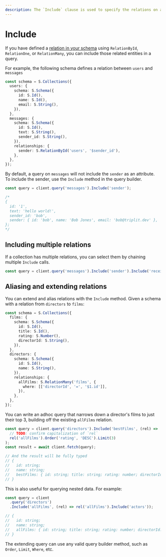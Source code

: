 ```yaml
---
description: The `Include` clause is used to specify the relations on an entity that should be included in a query.
---
```


# Include

If you have defined a [relation in your schema](/schemas/relations) using `RelationById`, `RelationOne`, or `RelationMany`, you can include those related entities in a query.

For example, the following schema defines a relation between `users` and `messages`

```typescript
const schema = S.Collections({
  users: {
    schema: S.Schema({
      id: S.Id(),
      name: S.Id(),
      email: S.String(),
    }),
  },
  messages: {
    schema: S.Schema({
      id: S.Id(),
      text: S.String(),
      sender_id: S.String(),
    }),
    relationships: {
      sender: S.RelationById('users', '$sender_id'),
    },
  },
});
```

By default, a query on `messages` will not include the `sender` as an attribute. To include the sender, use the `Include` method in the query builder.

```typescript
const query = client.query('messages').Include('sender');

/*
{
  id: '1',
  text: 'hello world!',
  sender_id: 'bob',
  sender: { id: 'bob', name: 'Bob Jones', email: 'bob@triplit.dev' },
};
*/
```

## Including multiple relations

If a collection has multiple relations, you can select them by chaining multiple `Include` calls.

```typescript
const query = client.query('messages').Include('sender').Include('receiver');
```

## Aliasing and extending relations

You can extend and alias relations with the `Include` method. Given a schema with a relation from `directors` to `films`:

```typescript
const schema = S.Collections({
  films: {
    schema: S.Schema({
      id: S.Id(),
      title: S.Id(),
      rating: S.Number(),
      directorId: S.String(),
    }),
  },
  directors: {
    schema: S.Schema({
      id: S.Id(),
      name: S.String(),
    }),
    relationships: {
      allFilms: S.RelationMany('films', {
        where: [['directorId', '=', '$1.id']],
      }),
    },
  },
});
```

You can write an adhoc query that narrows down a director's films to just their top 3, building off the existing `allFilms` relation.

```typescript
const query = client.query('directors').Include('bestFilms', (rel) =>
  // TODO: confirm capitalization of `rel`
  rel('allFilms').Order('rating', 'DESC').Limit(3)
);
const result = await client.fetch(query);

// And the result will be fully typed
// {
//   id: string;
//   name: string;
//   bestFilms: { id: string; title: string; rating: number; directorId: string }[];
// }
```

This is also useful for querying nested data. For example:

```typescript
const query = client
  .query('directors')
  .Include('allFilms', (rel) => rel('allFilms').Include('actors'));

// {
//   id: string;
//   name: string;
//   allFilms: { id: string; title: string; rating: number; directorId: string, actors: { ... }[] }[];
// }
```

The extending query can use any valid query builder method, such as `Order`, `Limit`, `Where`, etc.
